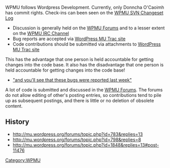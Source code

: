 {{Oldpage|MU}}


WPMU follows Wordpress Development. Currently, only Donncha O'Caoimh has commit rights. Check-ins can been seen on the [[WPMU SVN Changeset Log]]

* Discussion is generally held on the [[WPMU Forums]] and to a lesser extent on the [[WPMU IRC Channel]]
* Bug reports are accepted via [http://trac.mu.wordpress.org WordPress MU Trac site]
* Code contributions should be submitted via attachments to [http://trac.mu.wordpress.org WordPress MU Trac site]

This has the advantage that one person is held accountable for getting changes into the code base. It also has the disadvantage that one person is held accountable for getting changes into the code base!
* [http://mu.wordpress.org/forums/topic.php?id=2045&replies=2#post-12232 "and you'll see that these bugs were reported last week"] 

A lot of code is submitted and discussed in the [[WPMU Forums]]. The forums do not allow editing of other's posting entries, so contributions tend to pile up as subsequent postings, and there is little or no deletion of obsolete content. 

== History ==

* http://mu.wordpress.org/forums/topic.php?id=783&replies=13
* http://mu.wordpress.org/forums/topic.php?id=798&replies=8
* http://mu.wordpress.org/forums/topic.php?id=1848&replies=13#post-11476

[[Category:WPMU]]